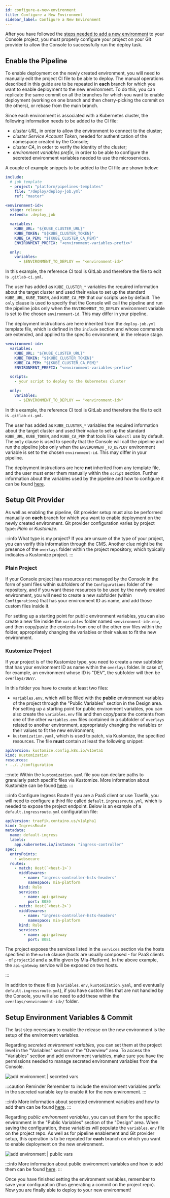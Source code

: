 ```yaml
---
id: configure-a-new-environment
title: Configure a New Environment
sidebar_label: Configure a New Environment
---
```



After you have followed the [steps needed to add a new environment](/console/project-configuration/manage-runtime-environments/index.md#add-an-environment)
to your Console project, you must properly configure your project on your Git provider to allow the Console to successfully run the deploy task.

## Enable the Pipeline

To enable deployment on the newly created environment, you will need to manually edit the project CI file to be able to deploy.
The manual operations described in this guide are to be repeated in **each** branch for which you want to enable deployment to the new environment.
To do this, you can replicate the same commit on all the branches for which you want to enable deployment
(working on one branch and then cherry-picking the commit on the others), or rebase from the main branch.

Since each environment is associated with a Kubernetes cluster, the following information needs to be added to the CI file:
- *cluster URL*, in order to allow the environment to connect to the cluster;
- *cluster Service Account Token*, needed for authentication of the namespace created by the Console;
- *cluster CA*, in order to verify the identity of the cluster;
- *environment variables prefix*, in order to be able to configure the secreted environment variables needed to use the microservices.

A couple of example snippets to be added to the CI file are shown below:

<Tabs>
  <TabItem value="gitlab-mia" label="GitLab CI (using Mia-Platform template)" default>

```yaml
include:
  # job template
  - project: "platform/pipelines-templates"
    file: "/deploy/deploy-job.yml"
    ref: "master"

<environment-id>:
  stage: release
  extends: .deploy_job

  variables:
    KUBE_URL: "${KUBE_CLUSTER_URL}"
    KUBE_TOKEN: "${KUBE_CLUSTER_TOKEN}"
    KUBE_CA_PEM: "${KUBE_CLUSTER_CA_PEM}"
    ENVIRONMENT_PREFIX: "<environment-variables-prefix>"

  only:
    variables:
      - $ENVIRONMENT_TO_DEPLOY == "<environment-id>"
```

In this example, the reference CI tool is GitLab and therefore the file to edit is `.gitlab-ci.yml`.

The user has added as `KUBE_CLUSTER_*` variables the required information about the target cluster and used their value to set up the standard
`KUBE_URL`, `KUBE_TOKEN`, and `KUBE_CA_PEM` that our scripts use by default.
The `only` clause is used to specify that the Console will call the pipeline and run the pipeline jobs only when the `ENVIRONMENT_TO_DEPLOY`
environment variable is set to the chosen `environment-id`. This may differ in your pipeline.

The deployment instructions are here inherited from the `deploy-job.yml` template file, which is defined in the `include` section and whose commands are extended,
and applied to the specific environment, in the release stage.

  </TabItem>
  <TabItem value="gitlab" label="GitLab CI">

```yaml
<environment-id>:
  variables:
    KUBE_URL: "${KUBE_CLUSTER_URL}"
    KUBE_TOKEN: "${KUBE_CLUSTER_TOKEN}"
    KUBE_CA_PEM: "${KUBE_CLUSTER_CA_PEM}"
    ENVIRONMENT_PREFIX: "<environment-variables-prefix>"

  scripts:
    - your script to deploy to the Kubernetes cluster

  only:
    variables:
      - $ENVIRONMENT_TO_DEPLOY == "<environment-id>"
```

In this example, the reference CI tool is GitLab and therefore the file to edit is `.gitlab-ci.yml`.

The user has added as `KUBE_CLUSTER_*` variables the required information about the target cluster and used their value to set up the standard
`KUBE_URL`, `KUBE_TOKEN`, and `KUBE_CA_PEM` that tools like `kubectl` use by default.
The `only` clause is used to specify that the Console will call the pipeline and run the pipeline jobs only when the `ENVIRONMENT_TO_DEPLOY`
environment variable is set to the chosen `environment-id`. This may differ in your pipeline.

The deployment instructions are here **not** inherited from any template file, and the user must enter them manually within the `script` section.
Further information about the variables used by the pipeline and how to configure it can be found [here](/development_suite/deploy/pipeline-configuration.md).

  </TabItem>
</Tabs>

## Setup Git Provider

As well as enabling the pipeline, Git provider setup must also be performed manually on **each** branch for which you want to enable deployment on the newly created environment.
Git provider configuration varies by project type: *Plain* or *Kustomize*.

:::info What type is my project?
If you are unsure of the type of your project, you can verify this information through the CMS.
Another clue might be the presence of the `overlays` folder within the project repository, which typically indicates a Kustomize project.
:::

### Plain Project

If your Console project has resources not managed by the Console in the form of yaml files within subfolders of the `Configurations` folder of the repository,
and if you want these resources to be used by the newly created environment, you will need to create a new subfolder (within `Configurations`) that has your environment ID as name,
and add those custom files inside it.

For setting up a starting point for public environment variables, you can also create a new file inside the `variables` folder named `<environment-id>.env`,
and then copy/paste the contents from one of the other env files within the folder, appropriately changing the variables or their values to fit the new environment.

### Kustomize Project

If your project is of the Kustomize type, you need to create a new subfolder that has your environment ID as name within the `overlays` folder.
In case of, for example, an environment whose ID is "DEV", the subfolder will then be `overlays/DEV/`.

In this folder you have to create at least two files:
- `variables.env`, which will be filled with the **public** environment variables of the project through the "Public Variables" section in the Design area.
For setting up a starting point for public environment variables, you can also create the `variables.env` file and then copy/paste the contents from one of the other
`variables.env` files contained in a subfolder of `overlays` related to another environment, appropriately changing the variables or their values to fit the new environment;
- `kustomization.yaml`, which is used to patch, via Kustomize, the specified resources. The file **must** contain at least the following snippet:

```yaml
apiVersion: kustomize.config.k8s.io/v1beta1
kind: Kustomization
resources:
- ../../configuration
```

:::note
Within the `kustomization.yaml` file you can declare paths to granularly patch specific files via Kustomize. More information about Kustomize can be found [here](/console/project-configuration/kustomize-your-configurations/index.md).
:::

:::info Configure Ingress Route
If you are a PaaS client or use Traefik, you will need to configure a third file called `default.ingressroute.yml`, which is needed to expose the project endpoint.
Below is an example of a `default.ingressroute.yml` configuration file:

```yaml
apiVersion: traefik.containo.us/v1alpha1
kind: IngressRoute
metadata:
  name: default-ingress
  labels:
    app.kubernetes.io/instance: "ingress-controller"
spec:
  entryPoints:
    - websecure
  routes:
    - match: Host(`<host-1>`)
      middlewares:
        - name: "ingress-controller-hsts-headers"
          namespace: mia-platform
      kind: Rule
      services:
        - name: api-gateway
          port: 8080
    - match: Host(`<host-2>`)
      middlewares:
        - name: "ingress-controller-hsts-headers"
          namespace: mia-platform
      kind: Rule
      services:
        - name: api-gateway
          port: 8081
```

The project exposes the services listed in the `services` section via the hosts specified in the `match` clause (hosts are usually composed - for PaaS clients -
of `projectId` and a suffix given by Mia-Platform). In the above example, the `api-gateway` service will be exposed on two hosts.

:::

In addition to these files (`variables.env`, `kustomization.yaml`, and eventually `default.ingressroute.yml`), if you have custom files that are not handled by the Console,
you will also need to add these within the `overlays/<environment-id>/` folder.

## Setup Environment Variables & Commit

The last step necessary to enable the release on the new environment is the setup of the environment variables.

Regarding *secreted environment variables*, you can set them at the project level in the "Variables" section of the "Overview" area.
To access the "Variables" section and add environment variables, make sure you have the permissions needed to manage secreted environment variables from the Console.

![add environment | secreted vars](../img/add-environment-secreted-vars.png)

:::caution Reminder
Remember to include the environment variables prefix in the secreted variable key to enable it for the new environment.
:::

:::info
More information about secreted environment variables and how to add them can be found [here](/console/project-configuration/manage-environment-variables/index.md).
:::

Regarding *public environment variables*, you can set them for the specific environment in the "Public Variables" section of the "Design" area.
When saving the configuration, these variables will populate the `variables.env` file on the project repo.
As well as for pipeline enablement and Git provider setup, this operation is to be repeated for **each** branch on which you want to enable deployment on the new environment.

![add environment | public vars](../img/add-environment-public-vars.png)

:::info
More information about public environment variables and how to add them can be found [here](/development_suite/api-console/api-design/public_variables.md).
:::

Once you have finished setting the environment variables, remember to save your configuration (thus generating a commit on the project repo).
Now you are finally able to deploy to your new environment!
